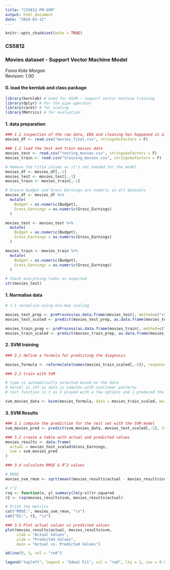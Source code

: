 ```yaml
---
title: "CS5812-FM-SVM"
output: html_document
date: "2024-03-12"
---
```


```r
knitr::opts_chunk$set(echo = TRUE)
```

### CS5812
### Movies dataset - Support Vector Machine Model
*Fiona Kate Morgan*  
Revision: 1.00

#### 0. load the kernlab and class package
```r
library(kernlab) # Used for KSVM - support vector machine training
library(dplyr) # For the pipe operator
library(caret) # for scaling
library(Metrics) # for evaluation
```

#### 1. data preparation
```r
### 1.1 inspection of the raw data, EDA and cleaning has happened in alternative files
movies_df <- read.csv("movies_final.csv", stringsAsFactors = F)

### 1.2 load the test and train movies data
movies_test <- read.csv("testing_movies.csv", stringsAsFactors = F)
movies_train <- read.csv("training_movies.csv", stringsAsFactors = F)

# Remove the title column as it's not needed for the model
movies_df <- movies_df[,-1]
movies_test <- movies_test[,-1]
movies_train <- movies_train[,-1]

# Ensure budget and Gross Earnings are numeric in all datasets
movies_df <- movies_df %>%
  mutate(
    Budget = as.numeric(Budget),
    Gross_Earnings = as.numeric(Gross_Earnings)
  )

movies_test <- movies_test %>%
  mutate(
    Budget = as.numeric(Budget),
    Gross_Earnings = as.numeric(Gross_Earnings)
  )

movies_train <- movies_train %>%
  mutate(
    Budget = as.numeric(Budget),
    Gross_Earnings = as.numeric(Gross_Earnings)
  )
```

```r
# Check everything looks as expected
str(movies_test)
```
#### 1. Normalise data
```r
# 1.1 normalise using min-max scaling

movies_test_prep <- preProcess(as.data.frame(movies_test), method=c("range"))
movies_test_scaled <- predict(movies_test_prep, as.data.frame(movies_test))

movies_train_prep <- preProcess(as.data.frame(movies_train), method=c("range"))
movies_train_scaled <- predict(movies_train_prep, as.data.frame(movies_train))
```

#### 2. SVM training
```r
### 2.1 define a formula for predicting the diagnosis

movies_formula <- reformulate(names(movies_train_scaled[,-5]), response = 'Gross_Earnings')
```

```r
### 2.2 train with SVM 

# type is automatically selected based on the data
# kernel is rbf as data is complex with nonlinear patterns
# cost function is 1 as I played with a few options and 1 produced the best results most often

svm_movies_data <- ksvm(movies_formula, data = movies_train_scaled, kernel = 'rbfdot', C = 1)
```

#### 3. SVM Results
```r
### 3.1 compute the prediction for the test set with the SVM model
svm_movies_pred <- predict(svm_movies_data, movies_test_scaled[,-5], type= "response")
```

```r
### 3.2 create a table with actual and predicted values
movies_results <- data.frame(
  actual = movies_test_scaled$Gross_Earnings,
  svm = svm_movies_pred
)
```

```r
### 3.4 calculate RMSE & R^2 values

# RMSE
movies_svm_rmse <- sqrt(mean((movies_results$actual - movies_results$svm)^2))

# r^2
rsq <- function(x, y) summary(lm(y~x))$r.squared
r2 <- rsq(movies_results$svm, movies_results$actual)

# Print the metrics
cat("RMSE:", movies_svm_rmse, "\n")
cat("R2:", r2, "\n")
```

```r
### 3.5 Plot actual values vs predicted values
plot(movies_results$actual, movies_results$svm, 
     xlab = "Actual Values", 
     ylab = "Predicted Values", 
     main = "Actual vs. Predicted Values")

abline(0, 1, col = "red")

legend("topleft", legend = "Ideal Fit", col = "red", lty = 1, cex = 0.8)

```

